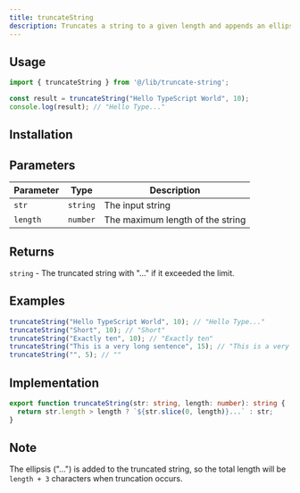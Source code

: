 ```yaml
---
title: truncateString
description: Truncates a string to a given length and appends an ellipsis if necessary
---
```


## Usage

```typescript
import { truncateString } from '@/lib/truncate-string';

const result = truncateString("Hello TypeScript World", 10);
console.log(result); // "Hello Type..."
```

## Installation

<InstallTabs component="truncate-string" />

## Parameters

| Parameter | Type     | Description                         |
|-----------|----------|-------------------------------------|
| `str`     | `string` | The input string                    |
| `length`  | `number` | The maximum length of the string    |

## Returns

`string` - The truncated string with "..." if it exceeded the limit.

## Examples

```typescript
truncateString("Hello TypeScript World", 10); // "Hello Type..."
truncateString("Short", 10); // "Short"
truncateString("Exactly ten", 10); // "Exactly ten"
truncateString("This is a very long sentence", 15); // "This is a very ..."
truncateString("", 5); // ""
```

## Implementation

```typescript
export function truncateString(str: string, length: number): string {
  return str.length > length ? `${str.slice(0, length)}...` : str;
}
```

## Note

The ellipsis ("...") is added to the truncated string, so the total length will be `length + 3` characters when truncation occurs.
